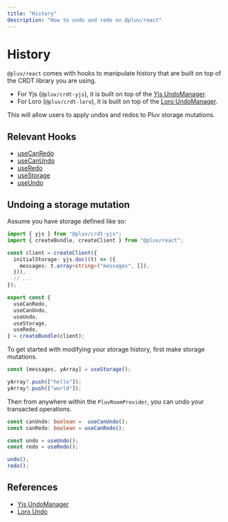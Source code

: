 ```yaml
---
title: "History"
description: "How to undo and redo on @pluv/react"
---
```


# History

`@pluv/react` comes with hooks to manipulate history that are built on top of the CRDT library you are using.

* For Yjs (`@pluv/crdt-yjs`), it is built on top of the [Yjs UndoManager](https://docs.yjs.dev/api/undo-manager).
* For Loro (`@pluv/crdt-loro`), it is built on top of the [Loro UndoManager](https://loro.dev/docs/advanced/undo).

This will allow users to apply undos and redos to Pluv storage mutations.

## Relevant Hooks

* [useCanRedo](/docs/api-reference/react#useCanRedo)
* [useCanUndo](/docs/api-reference/react#useCanUndo)
* [useRedo](/docs/api-reference/react#useRedo)
* [useStorage](/docs/api-reference/react#useStorage)
* [useUndo](/docs/api-reference/react#useUndo)

## Undoing a storage mutation

Assume you have storage defined like so:

```ts
import { yjs } from "@pluv/crdt-yjs";
import { createBundle, createClient } from "@pluv/react";

const client = createClient({
  initialStorage: yjs.doc((t) => ({
    messages: t.array<string>("messages", []),
  })),
  // ...
});

export const {
  useCanRedo,
  useCanUndo,
  useUndo,
  useStorage,
  useRedo,
} = createBundle(client);
```

To get started with modifying your storage history, first make storage mutations.

```ts
const [messages, yArray] = useStorage();

yArray?.push(["hello"]);
yArray?.push(["world"]);
```

Then from anywhere within the `PluvRoomProvider`, you can undo your transacted operations.

```ts
const canUndo: boolean =  useCanUndo();
const canRedo: boolean = useCanRedo();

const undo = useUndo();
const redo = useRedo();

undo();
redo();
```

## References

* [Yjs UndoManager](https://docs.yjs.dev/api/undo-manager)
* [Loro Undo](https://loro.dev/docs/advanced/undo)
